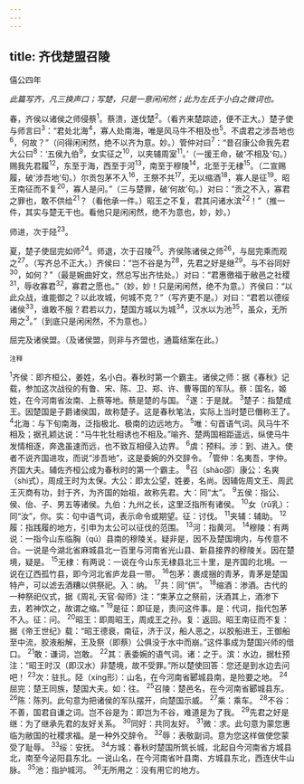 ```yaml
---
---
---
```

title: 齐伐楚盟召陵
---


僖公四年

*此篇写齐，凡三换声口；写楚，只是一意闲闲然；此为左氏于小白之微词也。*

春，齐侯以诸侯之师侵蔡<sup>1</sup>。蔡溃，遂伐楚<sup>2</sup>。（看齐来楚踪迹，便不正大。）楚子使与师言曰<sup>3</sup>：“君处北海<sup>4</sup>，寡人处南海，唯是风马牛不相及也<sup>5</sup>。不虞君之涉吾地也<sup>6</sup>，何故？”（问得闲闲然，绝不以齐为意。妙。）管仲对曰<sup>7</sup>：“昔召康公命我先君大公曰<sup>8</sup>：‘五侯九伯<sup>9</sup>，女实征之<sup>10</sup>，以夹辅周室<sup>11</sup>。’（一援王命，破‘不相及’句。）赐我先君履<sup>12</sup>，东至于海，西至于河<sup>13</sup>，南至于穆陵<sup>14</sup>，北至于无棣<sup>15</sup>。（二宣赐履，破‘涉吾地’句。）尔贡包茅不入<sup>16</sup>，王祭不共<sup>17</sup>，无以缩酒<sup>18</sup>，寡人是征<sup>19</sup>。昭王南征而不复<sup>20</sup>，寡人是问。”（三与楚罪，破‘何故’句。）对曰：“贡之不入，寡君之罪也，敢不供给<sup>21</sup>？（看他承一件。）昭王之不复，君其问诸水滨<sup>22</sup>！”（推一件，其实与楚无干也。看他只是闲闲然，绝不为意也，妙，妙。）

师进，次于陉<sup>23</sup>。

夏，楚子使屈完如师<sup>24</sup>。师退，次于召陵<sup>25</sup>。齐侯陈诸侯之师<sup>26</sup>，与屈完乘而观之<sup>27</sup>。（写齐总不正大。）齐侯曰：“岂不谷是为<sup>28</sup>，先君之好是继<sup>29</sup>。与不谷同好<sup>30</sup>，如何？”（最是婉曲好文，然总写出齐怯处。）对曰：“君惠徼福于敝邑之社稷<sup>31</sup>，辱收寡君<sup>32</sup>，寡君之愿也。”（妙，妙！只是闲闲然，绝不为意。）齐侯曰：“以此众战，谁能御之？以此攻城，何城不克？”（写齐更不是。）对曰：“君若以德绥诸侯<sup>33</sup>，谁敢不服？君若以力，楚国方城以为城<sup>34</sup>，汉水以为池<sup>35</sup>，虽众，无所用之<sup>3</sup>。”（到底只是闲闲然，不为意也。）

屈完及诸侯盟。（及诸侯盟，则非与齐盟也，通篇结案在此。）

<sup>注释</sup>

<sup>1</sup>齐侯：即齐桓公，姜姓，名小白。春秋时第一个霸主。诸侯之师：据《春秋》记载，参加这次战役的有鲁、宋、陈、卫、郑、许、曹等国的军队。蔡：国名，姬姓，在今河南省汝南、上蔡等地。蔡是楚的与国。
<sup>2</sup>遂：于是就。
<sup>3</sup>楚子：指楚成王。因楚国是子爵诸侯国，故称楚子。这是春秋笔法，实际上当时楚已僭称王了。
<sup>4</sup>北海：与下旬南海，泛指极北、极南的边远地方。
<sup>5</sup>唯：句首语气词。风马牛不相及；据孔颖达说：“马牛牝牡相诱也不相及。”喻齐、楚两国相距遥远，纵使马牛发情相逐，奔逸虽速而远，也不致互相侵入边界。
<sup>6</sup>虞：预料。涉：到、进入。使者不说齐国进攻，而说“涉吾地”，这是委婉的外交辞令。
<sup>7</sup>管仲：名夷吾，字仲。齐国大夫。辅佐齐桓公成为春秋时的第一个霸主。
<sup>8</sup>召（shào邵）康公：名爽（shì式），周成王时为太保。大公：即太公望，姓姜，名尚。因辅佐周文王、周武王灭商有功，封于齐，为齐国的始祖，故称先君。大：同“太”。
<sup>9</sup>五侯：指公、侯、佁、子、男五等诸侯。九伯：九州之长，这里泛指所有诸侯。
<sup>10</sup>女（rǔ乳）：同“汝”，你。实：句中语气词，表示命令或期望。征：讨伐。
<sup>11</sup>夹辅：辅助。
<sup>12</sup>履：指践履的地方，引申为太公可以征伐的范围。
<sup>13</sup>河：指黄河。
<sup>14</sup>穆陵：有两说：一指今山东临胸（qú）县南的穆陵关。疑非是，因不及楚国境内，与传意不合。一说是今湖北省麻城县北一百里与河南省光山县、新县接界的穆陵关。因在楚境，疑是。
<sup>15</sup>无棣：有两说：一说在今山东无棣县北三十里，是齐国的北境。一说在辽西孤竹县，即今河北省庐龙县一带。
<sup>16</sup>包茅：裹成捆的青茅，青茅是楚国特产，可以滤去酒糟以供祭祀。入：纳。
<sup>17</sup>共：同“供”。
<sup>18</sup>缩酒：渗酒。古代的一种祭祀仪式，据《周礼·天官·匈师》注：“束茅立之祭前，沃酒其上，酒渗下去，若神饮之，故谓之缩。”
<sup>19</sup>是征：即征是，责问这件事。是：代词，指代包茅不入。征：问。
<sup>20</sup>昭王：即周昭王，周成王之孙。复：返回。昭王南征而不复：据《帝王世纪》载：“昭王德衰，南征，济于汉，船人恶之，以胶船进王，王御船至中流，胶液船解，王及祭（即蔡）公俱没于水中而崩。”这件事成为楚国兴师的借口。
<sup>21</sup>敢：谦词，岂敢。
<sup>22</sup>其：表委婉的语气词。诸：之于。滨：水边，据杜预注：“昭王时汉（即汉水）非楚境，故不受罪。”所以楚使回答：您还是到水边去问吧！
<sup>23</sup>次：驻扎。陉（xíng形）：山名，在今河南省郾城县南，是险要之地。
<sup>24</sup>屈完：楚王同族，楚国大夫。如：往。
<sup>25</sup>召陵：楚邑名，在今河南省郾城县东。
<sup>26</sup>陈：陈列。此句意为把诸侯的军队摆开，向楚国示威。
<sup>27</sup>乘：乘车。
<sup>28</sup>不谷：不善，国君自谦之词。岂不谷是为：即岂为不谷，难道是为了我。
<sup>29</sup>先君之好是继：为了继承先君的友好关系。
<sup>30</sup>同好：共同友好。
<sup>31</sup>微：求。此句意为蒙您惠临为敝国的社稷求福。是一种外交辞令。
<sup>32</sup>辱：表敬副词。意为您这样做使您蒙受了耻辱。
<sup>33</sup>绥：安抚。
<sup>34</sup>方城：春秋时楚国所筑长城，北起自今河南省方城县北，南至今泌阳县东北。一说山名，在今河南省叶县南、方城县东北，西连伏牛山脉。
<sup>35</sup>池：指护城河。
<sup>36</sup>无所用之：没有用它的地方。